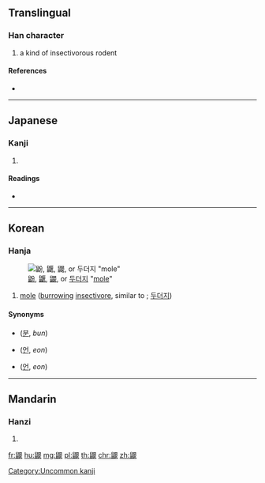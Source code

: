 {{character info/new}}
{{also|鼴}}
==Translingual==

===Han character===
{{Han char|rn=208|rad=鼠|as=10|sn=23|four=|canj=HVAJV}}

# a kind of insectivorous rodent

====References====
* {{Han ref|kx=1529.250|dkj=48480|dj=2065.400|hdz=74777.060|uh=9F39|ud=40761}}

----

==Japanese==

===Kanji===
{{ja-kanji|grade=|rs=鼠10}}

# {{defn|lang=ja|sort=鼠10}}

====Readings====
* {{ja-readings|on=[[えん]] (en), [[おん]] (on)|kun=[[もぐら]] (mogura)}}

----

==Korean==

===Hanja===
{{ko-hanja|hangeul=언|eumhun=|rv=eon|mr=ŏn|y=en}}
[[Image:Talpa europaea MHNT.jpg|thumb|right|[[鼢]], [[鼴]], [[鼹]], or [[두더지]] "[[mole]]"]]
# [[mole]] ([[burrow]]ing [[insectivore]], similar to {{term|rat}}; [[두더지]])

====Synonyms====
* {{l|ko|鼢}} ([[분]], ''bun'')
* {{l|ko|鼴}} ([[언]], ''eon'')
* {{l|ko|鼹}} ([[언]], ''eon'')

[[Category:Uncommon kanji]]

----

==Mandarin==

===Hanzi===
{{cmn-hanzi|tra=鼴|pin=[[yǎn]] ([[yan3]])|wg=yen<sup>3</sup>}}

# {{defn|lang=cmn|sort=鼠10}}

[[fr:鼹]]
[[hu:鼹]]
[[mg:鼹]]
[[pl:鼹]]
[[th:鼹]]
[[chr:鼹]]
[[zh:鼹]]